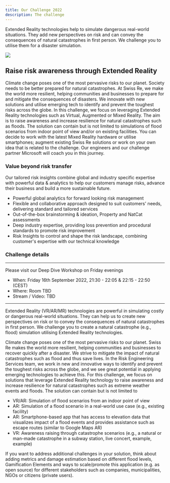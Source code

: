 ```yaml
---
title: Our Challenge 2022
description: The challenge
---
```


<PageDescription>

Extended Reality technologies help to simulate dangerous real-world
situations. They add new perspectives on risk and can convey the consequences
of natural catastrophes in first person. We challenge you to utilise them for
a disaster simulation.

</PageDescription>

![](https://docs.microsoft.com/en-us/windows/mixed-reality/discover/images/hls19_governmentutilitieshologram_001-940px.jpg)

## Raise risk awareness through Extended Reality

Climate change poses one of the most pervasive risks to our planet.
Society needs to be better prepared for natural catastrophes.
At Swiss Re, we make the world more resilient, helping communities and businesses to prepare for and mitigate the consequences of disasters.
We innovate with new solutions and utilise emerging tech to identify and prevent the toughest risks across the globe.
In this challenge, we focus on leveraging Extended Reality technologies such as Virtual, Augmented or Mixed Reality.
The aim is to raise awareness and increase resilience for natural catastrophes such as floods.
The solution can contain but is not limited to simulations of flood scenarios from indoor point of view
and/or on existing facilities.
You can decide to work with the latest Mixed Reality hardware or utilise smartphones;
augment existing Swiss Re solutions or work on your own idea that is related to the challenge.
Our engineers and our challenge partner Microsoft will coach you in this journey.

### Value beyond risk transfer

Our tailored risk insights combine global and industry specific expertise with powerful data & analytics to help our customers manage risks, advance their business and build a more sustainable future.

- Powerful global analytics for forward looking risk management
- Flexible and collaborative approach designed to suit customers' needs, delivering standard and tailored services
- Out-of-the-box brainstorming & ideation, Property and NatCat assessments
- Deep industry expertise, providing loss prevention and procedural standards to promote risk improvement
- Risk Insights to control and shape the risk landscape, combining customer's expertise with our technical knowledge

### Challenge details

---

Please visit our <span>Deep Dive Workshop</span> on Friday evenings

- <span>When</span>: Friday 16th September 2022, 21:30 - 22:05 & 22:15 - 22:50
  (CEST)
- <span>Where</span>: Room TBD
- <span>Stream / Video</span>: TBD

---

Extended Reality (VR/AR/MR) technologies are powerful in simulating costly or dangerous real-world situations. They can help us to create new perspectives on risk or to convey the consequences of natural catastrophes in first person. We challenge you to create a natural catastrophe (e.g., flood) simulation utilising Extended Reality technologies.

Climate change poses one of the most pervasive risks to our planet. Swiss Re makes the world more resilient, helping communities and businesses to recover quickly after a disaster. We strive to mitigate the impact of natural catastrophes such as flood and thus save lives. In the Risk Engineering Services team, we work in new and innovative ways to identify and prevent the toughest risks across the globe, and we see great potential in applying emerging technologies to achieve this. For this challenge, we focus on solutions that leverage Extended Reality technology to raise awareness and increase resilience for natural catastrophes such as extreme weather events and floods. The solution can contain but is not limited to

- VR/AR: Simulation of flood scenarios from an indoor point of view
- AR: Simulation of a flood scenario in a real-world use case (e.g., existing facility)
- AR: Smartphone-based app that has access to elevation data that visualizes impact of a flood events and provides assistance such as escape routes (similar to Google Maps AR)
- VR: Awareness raising through catastrophe scenarios (e.g., a natural or man-made catastrophe in a subway station, live concert, example, example)

If you want to address additional challenges in your solution, think about adding metrics and damage estimation based on different flood levels, Gamification Elements and ways to scale/promote this application (e.g. as open source) for different stakeholders such as companies, municipalities, NGOs or citizens (private users).
